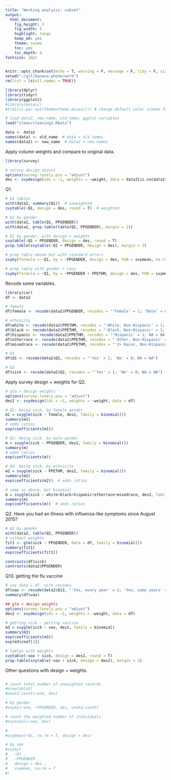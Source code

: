 ```yaml
---
title: "Working analysis: subset"
output: 
  html_document:
    fig_height: 3
    fig_width: 5
    highlight: tango
    keep_md: yes
    theme: cosmo
    toc: yes
    toc_depth: 4
fontsize: 10pt
---
```


```r
knitr::opts_chunk$set(echo = T, warning = F, message = F, tidy = F, size = "small")
setwd("~/git/banana-phone/work")
rm(list = ls(all.names = TRUE))

library(dplyr)
library(tidyr)
library(ggplot2)
#library(mosaic)
#trellis.par.set(theme=theme.mosaic()) # change default color scheme for lattice
```

```r
# load data2, new_name, old_name; ggplot variables
load("clean/cleaning2.RData")

data <- data2
names(data) <- old_name  # data = old names
names(data2) <- new_name  # data2 = new names
```

Apply column weights and compare to original data.

```r
library(survey)

# survey design object
options(survey.lonely.psu = "adjust")
des <- svydesign(ids = ~1, weights = ~weight, data = data2[is.na(data2$weight) == F, ])

```

Q1.

```r
# Q1 tables
with(data2, summary(Q1))  # unweighted
svytable(~Q1, design = des, round = T)  # weighted

# Q1 by gender
with(data2, table(Q1, PPGENDER))
with(data2, prop.table(table(Q1, PPGENDER), margin = 2))

# Q1 by gender, with design + weights
svytable(~Q1 + PPGENDER, design = des, round = T)
prop.table(svytable(~Q1 + PPGENDER, design = des), margin = 2)

# prop table above but with standard errors
svyby(formula = ~Q1, by = ~PPGENDER, design = des, FUN = svymean, na.rm = T)

# prop table with gender + race
svyby(formula = ~Q1, by = ~PPGENDER + PPETHM, design = des, FUN = svymean, na.rm = T)
```

Recode some variables.

```r
library(car)
df <- data2

# female
df$female <- recode(data2$PPGENDER, recodes = "'Female' = 1; 'Male' = 0")

# ethnicity
df$white <- recode(data2$PPETHM, recodes = "'White, Non-Hispanic' = 1; NA = NA; else = 0")
df$black <- recode(data2$PPETHM, recodes = "'Black, Non-Hispanic' = 1; NA = NA; else = 0")
df$hispanic <- recode(data2$PPETHM, recodes = "'Hispanic' = 1; NA = NA; else = 0")
df$otherrace <- recode(data2$PPETHM, recodes = "'Other, Non-Hispanic' = 1; NA = NA; else = 0")
df$mixedrace <- recode(data2$PPETHM, recodes = "'2+ Races, Non-Hispanic' = 1; NA = NA; else = 0")

# Q1
df$Q1 <- recode(data2$Q1, recodes = "'Yes' = 1; 'No' = 0; NA = NA")

# Q2
df$sick <- recode(data2$Q2, recodes = "'Yes' = 1; 'No' = 0; NA = NA")
```

Apply survey design + weights for Q2.

```r
# glm + design weights
options(survey.lonely.psu = "adjust")
des2 <- svydesign(ids = ~1, weights = ~weight, data = df)

# Q2: being sick, by female gender
m1 = svyglm(sick ~ female, des2, family = binomial())
summary(m1)
# odds ratios
exp(coefficients(m1))

# Q2: being sick, by male gender
m = svyglm(sick ~ PPGENDER, des2, family = binomial())
summary(m)
# odds ratios
exp(coefficients(m))

# Q2: being sick, by ethnicity
m2 = svyglm(sick ~ PPETHM, des2, family = binomial())
summary(m2)
exp(coefficients(m2))  # odds ratios

# same as above, but binomial
m = svyglm(sick ~ white+black+hispanic+otherrace+mixedrace, des2, family = binomial())
summary(m)
exp(coefficients(m))  # oods ratios

```

Q2. Have you had an illness with influenza-like symptoms since August 2015?

```r
# Q2 by gender
with(data2, table(Q2, PPGENDER))
# without weights
fit1 <- glm(sick ~ PPGENDER, data = df, family = binomial())
summary(fit1)
exp(coefficients(fit1))

contrasts(df$sick)
contrasts(data2$PPGENDER)
```

Q13. getting the flu vaccine

```r
# use data = df, with recodes
df$vax <- recode(data2$Q13, "'Yes, every year' = 1; 'Yes, some years' = 1; NA = NA; else = 0")
summary(df$vax)

## glm + design weights
options(survey.lonely.psu = "adjust")
des2 <- svydesign(ids = ~1, weights = ~weight, data = df)

# getting sick ~ getting vaccine
m3 = svyglm(sick ~ vax, des2, family = binomial)
summary(m3)
exp(coefficients(m3))
exp(m3$coef[2])

# tables with weights
svytable(~vax + sick, design = des2, round = T)
prop.table(svytable(~vax + sick, design = des2), margin = 2)


```

Other questions with design + weights.

```r





```


```r
# count total number of unweighted records
#nrow(data2)
#unwtd.count(~one, des)

# by gender
#svyby(~one, ~PPGENDER, des, unwtd.count)

# count the weighted number of individuals
#svytotal(~one, des)

#
#svymean(~Q1, na.rm = T, design = des)

# by sex
#svyby(
#	~Q1 ,
#	~PPGENDER ,
#	design = des ,
#	svymean, na.rm = T
#)

```



